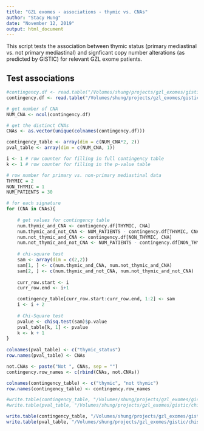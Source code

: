 ```yaml
---
title: "GZL exomes - associations - thymic vs. CNAs"
author: "Stacy Hung"
date: "November 12, 2019"
output: html_document
---
```


This script tests the association between thymic status (primary mediastinal vs. not primary mediastinal) and signficant copy number alterations (as predicted by GISTIC) for relevant GZL exome patients.

## Test associations

```r
#contingency.df <- read.table("/Volumes/shung/projects/gzl_exomes/gistic/output/0.3_amp_0.3_del_0.98_focal_cutoff_2.5_cap_FINAL/for_R_associations/contingency-thymic_vs_CNAs-high+low.txt", sep = "\t", header = TRUE, row.names = 1)
contingency.df <- read.table("/Volumes/shung/projects/gzl_exomes/gistic/output/0.3_amp_0.3_del_0.98_focal_cutoff_2.5_cap_FINAL/for_R_associations/contingency-thymic_vs_CNAs-high_only.txt", sep = "\t", header = TRUE, row.names = 1)

# get number of CNA
NUM_CNA <- ncol(contingency.df)

# get the distinct CNAs
CNAs <- as.vector(unique(colnames(contingency.df)))

contingency_table <- array(dim = c(NUM_CNA*2, 2))
pval_table <- array(dim = c(NUM_CNA, 1))

i <- 1 # row counter for filling in full contingency table
k <- 1 # row counter for filling in the p-value table

# row number for primary vs. non-primary mediastinal data
THYMIC = 2
NON_THYMIC = 1
NUM_PATIENTS = 30

# for each signature
for (CNA in CNAs){
    
    # get values for contingency table
    num.thymic_and_CNA <- contingency.df[THYMIC, CNA]
    num.thymic_and_not_CNA <- NUM_PATIENTS - contingency.df[THYMIC, CNA]
    num.not_thymic_and_CNA <- contingency.df[NON_THYMIC, CNA]
    num.not_thymic_and_not_CNA <- NUM_PATIENTS - contingency.df[NON_THYMIC, CNA]
  
    # chi-square test
    sam <- array(dim = c(2,2))
    sam[1, ] <- c(num.thymic_and_CNA, num.not_thymic_and_CNA)
    sam[2, ] <- c(num.thymic_and_not_CNA, num.not_thymic_and_not_CNA)
    
    curr_row.start <- i
    curr_row.end <- i+1

    contingency_table[curr_row.start:curr_row.end, 1:2] <- sam
    i <- i + 2
    
    # Chi-Square test
    pvalue <- chisq.test(sam)$p.value
    pval_table[k, 1] <- pvalue
    k <- k + 1
}
  
colnames(pval_table) <- c("thymic_status")
row.names(pval_table) <- CNAs

not.CNAs <- paste("Not ", CNAs, sep = "")
contingency.row_names <- c(rbind(CNAs, not.CNAs))

colnames(contingency_table) <- c("thymic", "not thymic")
row.names(contingency_table) <- contingency.row_names

#write.table(contingency_table, "/Volumes/shung/projects/gzl_exomes/gistic/chisq_tests/contingency-thymic_vs_CNAs-high+low.txt", sep = "\t", quote = FALSE)
#write.table(pval_table, "/Volumes/shung/projects/gzl_exomes/gistic/chisq_tests/chisq-thymic_vs_key_CNAs-high+low.txt", sep = "\t", quote = FALSE)

write.table(contingency_table, "/Volumes/shung/projects/gzl_exomes/gistic/chisq_tests/contingency-thymic_vs_CNAs-high_only.txt", sep = "\t", quote = FALSE)
write.table(pval_table, "/Volumes/shung/projects/gzl_exomes/gistic/chisq_tests/chisq-thymic_vs_key_CNAs-high_only.txt", sep = "\t", quote = FALSE)

```

